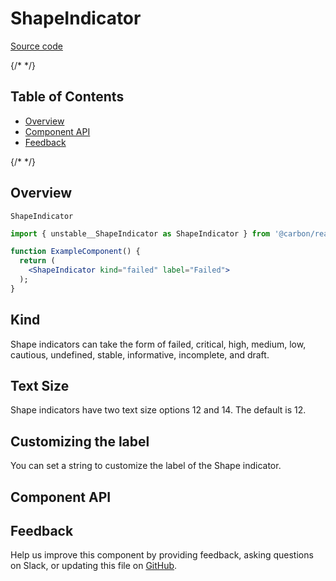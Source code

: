 
<Meta isTemplate />

# ShapeIndicator

[Source code](https://github.com/carbon-design-system/carbon/tree/main/packages/react/src/components/ShapeIndicator)
&nbsp;

{/* <!-- START doctoc generated TOC please keep comment here to allow auto update --> <!-- DON'T EDIT THIS SECTION, INSTEAD RE-RUN doctoc TO UPDATE --> */}

## Table of Contents

- [Overview](#overview)
- [Component API](#component-api)
- [Feedback](#feedback)

{/* <!-- END doctoc generated TOC please keep comment here to allow auto update --> */}

## Overview

`ShapeIndicator`

```jsx
import { unstable__ShapeIndicator as ShapeIndicator } from '@carbon/react';

function ExampleComponent() {
  return (
    <ShapeIndicator kind="failed" label="Failed">
  );
}
```

## Kind

Shape indicators can take the form of failed, critical, high, medium, low, cautious, undefined, stable, informative, incomplete, and draft.

## Text Size

Shape indicators have two text size options 12 and 14. The default is 12.

## Customizing the label

You can set a string to customize the label of the Shape indicator.

## Component API

<ArgTypes />

## Feedback

Help us improve this component by providing feedback, asking questions on Slack,
or updating this file on
[GitHub](https://github.com/carbon-design-system/carbon/edit/main/packages/react/src/components/ShapeIndicator/ShapeIndicator.mdx).
